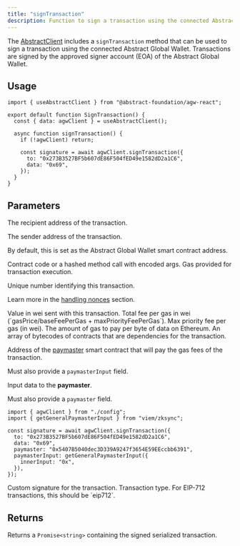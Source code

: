 ```yaml
---
title: "signTransaction"
description: Function to sign a transaction using the connected Abstract Global Wallet.
---
```


The [AbstractClient](/abstract-global-wallet/agw-client/createAbstractClient)
includes a `signTransaction` method that can be used to sign a transaction using the connected Abstract Global Wallet.
Transactions are signed by the approved signer account (EOA) of the Abstract Global Wallet.

## Usage

```tsx
import { useAbstractClient } from "@abstract-foundation/agw-react";

export default function SignTransaction() {
  const { data: agwClient } = useAbstractClient();

  async function signTransaction() {
    if (!agwClient) return;

    const signature = await agwClient.signTransaction({
      to: "0x273B3527BF5b607dE86F504fED49e1582dD2a1C6",
      data: "0x69",
    });
  }
}
```

## Parameters

<ResponseField name="to" type="Address | null | undefined">
  The recipient address of the transaction.
</ResponseField>

<ResponseField name="from" type="Address">

The sender address of the transaction.

By default, this is set as the Abstract Global Wallet smart contract address.

</ResponseField>

<ResponseField name="data" type="Hex | undefined">
  Contract code or a hashed method call with encoded args.
</ResponseField>

<ResponseField name="gas" type="bigint | undefined">
  Gas provided for transaction execution.
</ResponseField>

<ResponseField name="nonce" type="number | undefined">

Unique number identifying this transaction.

Learn more in the [handling nonces](/how-abstract-works/native-account-abstraction/handling-nonces) section.

</ResponseField>

<ResponseField name="value" type="bigint | undefined">
  Value in wei sent with this transaction.
</ResponseField>

<ResponseField name="maxFeePerGas" type="bigint">
  Total fee per gas in wei (`gasPrice/baseFeePerGas + maxPriorityFeePerGas`).
</ResponseField>

<ResponseField name="maxPriorityFeePerGas" type="bigint">
  Max priority fee per gas (in wei).
</ResponseField>

<ResponseField name="gasPerPubdata" type="bigint | undefined">
  The amount of gas to pay per byte of data on Ethereum.
</ResponseField>

<ResponseField name="factoryDeps" type="Hex[] | undefined">
  An array of bytecodes of contracts that are dependencies for the transaction.
</ResponseField>

<ResponseField name="paymaster" type="Account | Address">

Address of the
[paymaster](/how-abstract-works/native-account-abstraction/paymasters) smart
contract that will pay the gas fees of the transaction.

Must also provide a `paymasterInput` field.

</ResponseField>

<ResponseField name="paymasterInput" type="Hex">

Input data to the **paymaster**.

Must also provide a `paymaster` field.

<Expandable title="Example">

```tsx
import { agwClient } from "./config";
import { getGeneralPaymasterInput } from "viem/zksync";

const signature = await agwClient.signTransaction({
  to: "0x273B3527BF5b607dE86F504fED49e1582dD2a1C6",
  data: "0x69",
  paymaster: "0x5407B5040dec3D339A9247f3654E59EEccbb6391",
  paymasterInput: getGeneralPaymasterInput({
    innerInput: "0x",
  }),
});
```

</Expandable>

</ResponseField>

<ResponseField name="customSignature" type="Hex | undefined">
  Custom signature for the transaction.
</ResponseField>

<ResponseField name="type" type="'eip712' | undefined">
  Transaction type. For EIP-712 transactions, this should be `eip712`.
</ResponseField>

## Returns

Returns a `Promise<string>` containing the signed serialized transaction.

